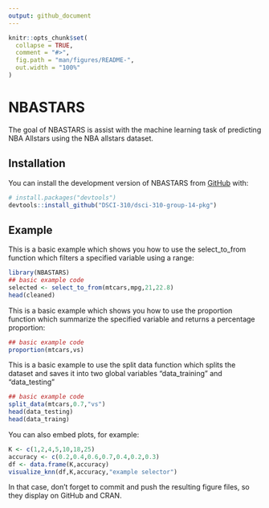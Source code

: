 ```yaml
---
output: github_document
---
```


<!-- README.md is generated from README.Rmd. Please edit that file -->

```r
knitr::opts_chunk$set(
  collapse = TRUE,
  comment = "#>",
  fig.path = "man/figures/README-",
  out.width = "100%"
)
```

# NBASTARS

<!-- badges: start -->
<!-- badges: end -->

The goal of NBASTARS is assist with the machine learning task of predicting NBA Allstars using the NBA allstars dataset.

## Installation

You can install the development version of NBASTARS from [GitHub](https://github.com/DSCI-310/dsci-310-group-14-pkg) with:

``` r
# install.packages("devtools")
devtools::install_github("DSCI-310/dsci-310-group-14-pkg")
```

## Example

This is a basic example which shows you how to use the select_to_from function which filters a specified variable using a range:

```r
library(NBASTARS)
## basic example code
selected <- select_to_from(mtcars,mpg,21,22.8)
head(cleaned)
```

This is a basic example which shows you how to use the proportion function which summarize the specified variable and returns a percentage proportion:

```r
## basic example code
proportion(mtcars,vs)

```
This is a basic example to use the split data function which splits the dataset and saves it into two global variables "data_training" and "data_testing"

```r
## basic example code
split_data(mtcars,0.7,"vs")
head(data_testing)
head(data_traing)
```

You can also embed plots, for example:

```r
K <- c(1,2,4,5,10,18,25)
accuracy <- c(0.2,0.4,0.6,0.7,0.4,0.2,0.3)
df <- data.frame(K,accuracy)
visualize_knn(df,K,accuracy,"example selector")
```

In that case, don't forget to commit and push the resulting figure files, so they display on GitHub and CRAN.
